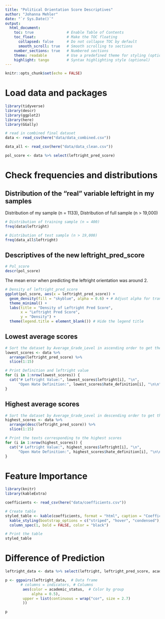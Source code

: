 ```yaml
---
title: "Political Orientation Score Descriptives"
author: "Johanna Mehler"
date: "`r Sys.Date()`"
output: 
  html_document:
    toc: true               # Enable Table of Contents
    toc_float:              # Make the TOC floating
      collapsed: false      # Do not collapse TOC by default
      smooth_scroll: true   # Smooth scrolling to sections
    number_sections: true   # Numbered sections
    theme: readable         # Use a predefined theme for styling (optional)
    highlight: tango        # Syntax highlighting style (optional)
---
```


```r
knitr::opts_chunk$set(echo = FALSE)
```

# Load data and packages

```r
library(tidyverse)
library(descr)
library(ggplot2)
library(here)
library(GGally)

# read in combined final dataset
data <- read_csv(here("data/data_combined.csv"))

data_all <- read_csv(here("data/data_clean.csv"))

pol_score <- data %>% select(leftright_pred_score)
```

# Check frequencies and distributions

## Distribution of the "real" variable leftright in my samples 

Distribution of my sample (n = 1133), Distribution of full sample (n > 19,000)


```r
# Distribution of training sample (n = 400)
freq(data$leftright)

# Distribution of test sample (n > 19,000)
freq(data_all$leftright)
```

## Descriptives of the new leftright_pred_score

```r
# Pol_score
descr(pol_score)
```

The mean error when predicting the leftright orientation was around 2.

```r
# Density of leftright_pred_score
ggplot(pol_score, aes(x = leftright_pred_score)) +
  geom_density(fill = "skyblue", alpha = 0.6) + # Adjust alpha for transparency
  theme_minimal() +
  labs(title = "Density of Leftright Pred Score",
       x = "Leftright Pred Score",
       y = "Density") +
  theme(legend.title = element_blank()) # Hide the legend title
```

## Lowest average scores

```r
# Sort the dataset by Average_Grade_Level in ascending order to get the 15 lowest scores
lowest_scores <- data %>%
  arrange(leftright_pred_score) %>%
  slice(1:15)

# Print Definition and leftright value
for (i in 1:nrow(lowest_scores)) {
  cat("# Leftright Value:", lowest_scores$leftright[i], "\n",
      "Open Hate Definition:", lowest_scores$hate_definition[i], "\n\n")
}
```

## Highest average scores

```r
# Sort the dataset by Average_Grade_Level in descending order to get the 15 highest scores
highest_scores <- data %>%
  arrange(desc(leftright_pred_score)) %>%
  slice(1:15)

# Print the texts corresponding to the highest scores
for (i in 1:nrow(highest_scores)) {
  cat("# Leftright Value:", highest_scores$leftright[i], "\n",
      "Open Hate Definition:", highest_scores$hate_definition[i], "\n\n")
}
```


# Feature Importance

```r
library(knitr)
library(kableExtra)

coefficients <- read_csv(here("data/coefficients.csv"))

# Create table
styled_table <- kable(coefficients, format = "html", caption = "Coefficients of Predictor Variables", digits = 3) %>%
  kable_styling(bootstrap_options = c("striped", "hover", "condensed"), full_width = F, font_size = 12) %>%
  column_spec(1, bold = FALSE, color = "black")

# Print the table
styled_table

```


# Difference of Prediction 

```r
leftright_data <- data %>% select(leftright, leftright_pred_score, academic_status)

p <- ggpairs(leftright_data,  # Data frame
       # columns = indicators, # Columns
        aes(color = academic_status,  # Color by group
            alpha = 0.5),
        upper = list(continuous = wrap("cor", size = 2.7)
        ))

p
```

